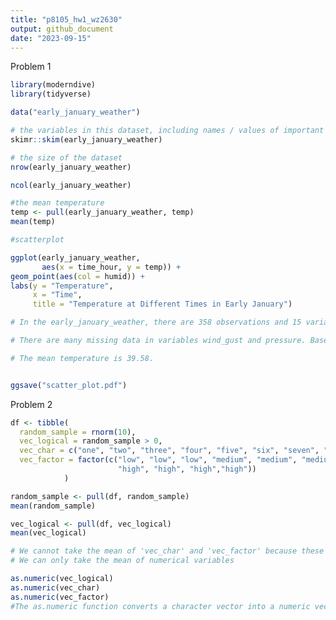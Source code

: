 ```yaml
---
title: "p8105_hw1_wz2630"
output: github_document
date: "2023-09-15"
---
```


Problem 1
```r
library(moderndive)
library(tidyverse)

data("early_january_weather")

# the variables in this dataset, including names / values of important variables
skimr::skim(early_january_weather)

# the size of the dataset
nrow(early_january_weather)

ncol(early_january_weather)

#the mean temperature
temp <- pull(early_january_weather, temp)
mean(temp)

#scatterplot

ggplot(early_january_weather, 
       aes(x = time_hour, y = temp)) + 
geom_point(aes(col = humid)) + 
labs(y = "Temperature", 
     x = "Time", 
     title = "Temperature at Different Times in Early January")

# In the early_january_weather, there are 358 observations and 15 variables. 

# There are many missing data in variables wind_gust and pressure. Based on the scatterplot, there are outliers of temperatures greater than 50 degrees and below 30 degrees. The variable time_hour observations are in year, month, day, and hour; temp and humid variables are in continuous numbers.

# The mean temperature is 39.58. 


ggsave("scatter_plot.pdf")
```



Problem 2
```r
df <- tibble(
  random_sample = rnorm(10),
  vec_logical = random_sample > 0,
  vec_char = c("one", "two", "three", "four", "five", "six", "seven", "eight", "nine", "ten"),
  vec_factor = factor(c("low", "low", "low", "medium", "medium", "medium", 
                        "high", "high", "high","high"))
            )

random_sample <- pull(df, random_sample)
mean(random_sample)

vec_logical <- pull(df, vec_logical)
mean(vec_logical)

# We cannot take the mean of 'vec_char' and 'vec_factor' because these variables are character values
# We can only take the mean of numerical variables

```

```r
as.numeric(vec_logical)
as.numeric(vec_char)
as.numeric(vec_factor)
#The as.numeric function converts a character vector into a numeric vector.
```

